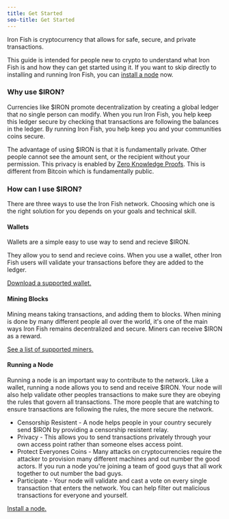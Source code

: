 ```yaml
---
title: Get Started
seo-title: Get Started
---
```


Iron Fish is cryptocurrency that allows for safe, secure, and private transactions.

This guide is intended for people new to crypto to understand what Iron Fish is and how they can get started using it. If you want to skip directly to installing and running Iron Fish, you can [install a node](/use/get-started/installation) now.

### Why use $IRON?

Currencies like $IRON promote decentralization by creating a global ledger that no single person can modify. When you run Iron Fish, you help keep this ledger secure by checking that transactions are following the balances in the ledger. By running Iron Fish, you help keep you and your communities coins secure.

The advantage of using $IRON is that it is fundamentally private. Other people cannot see the amount sent, or the recipient without your permission. This privacy is enabled by [Zero Knowledge Proofs](https://www.youtube.com/watch?v=BT88s7_VtC8&t=380s&ab_channel=ETHGlobal). This is different from Bitcoin which is fundamentally public.

### How can I use $IRON?

There are three ways to use the Iron Fish network. Choosing which one is the right solution for you depends on your goals and technical skill.

#### Wallets

Wallets are a simple easy to use way to send and recieve $IRON.

They allow you to send and recieve coins. When you use a wallet, other Iron Fish users will validate your transactions before they are added to the ledger.

[Download a supported wallet.](/use/ecosystem?category=wallets)

#### Mining Blocks

Mining means taking transactions, and adding them to blocks. When mining is done by many different people all over the world, it's one of the main ways Iron Fish remains decentralized and secure. Miners can receive $IRON as a reward.

[See a list of supported miners.](/use/get-started/mining)

#### Running a Node

Running a node is an important way to contribute to the network. Like a wallet, running a node allows you to send and receive $IRON. Your node will also help validate other peoples transactions to make sure they are obeying the rules that govern all transactions. The more people that are watching to ensure transactions are following the rules, the more secure the network.

 - Censorship Resistent - A node helps people in your country securely send $IRON by providing a censorship resistent relay.
 - Privacy - This allows you to send transactions privately through your own access point rather than someone elses access point.
 - Protect Everyones Coins - Many attacks on cryptocurrencies require the attacker to provision many different machines and out number the good actors. If you run a node you're joining a team of good guys that all work together to out number the bad guys.
 - Participate - Your node will validate and cast a vote on every single transaction that enters the network. You can help filter out malicious transactions for everyone and yourself.

[Install a node.](/use/get-started/installation)

